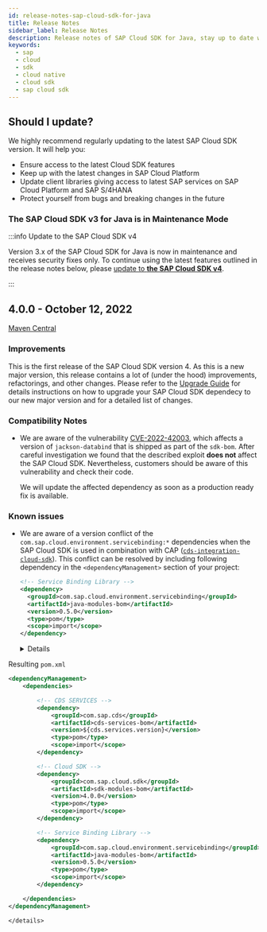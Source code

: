 ```yaml
---
id: release-notes-sap-cloud-sdk-for-java
title: Release Notes
sidebar_label: Release Notes
description: Release notes of SAP Cloud SDK for Java, stay up to date with the recent features, fixes, dependency updates and recommendedations.
keywords:
  - sap
  - cloud
  - sdk
  - cloud native
  - cloud sdk
  - sap cloud sdk
---
```


<!-- vale off -->


<div className="logo logo-java"> </div>

<MvnBadge />

## Should I update?

We highly recommend regularly updating to the latest SAP Cloud SDK version.
It will help you:

- Ensure access to the latest Cloud SDK features
- Keep up with the latest changes in SAP Cloud Platform
- Update client libraries giving access to latest SAP services on SAP Cloud Platform and SAP S/4HANA
- Protect yourself from bugs and breaking changes in the future

### The SAP Cloud SDK v3 for Java is in Maintenance Mode

:::info Update to the SAP Cloud SDK v4

Version 3.x of the SAP Cloud SDK for Java is now in maintenance and receives security fixes only.
To continue using the latest features outlined in the release notes below, please [update to **the SAP Cloud SDK v4**](/docs/java/guides/4.0-upgrade).

:::

<!-- Copy and fill
## 4.xx.x - January 1, 2022

[Maven Central](https://search.maven.org/search?q=g:com.sap.cloud.sdk*%20AND%20v:4.1.0)

### Known issues

### Compatibility Notes

### New Functionality

### Improvements

### Fixed Issues
-->

## 4.0.0 - October 12, 2022

[Maven Central](https://search.maven.org/search?q=g:com.sap.cloud.sdk*%20AND%20v:4.0.0)

### Improvements

This is the first release of the SAP Cloud SDK version 4.
As this is a new major version, this release contains a lot of (under the hood) improvements, refactorings, and other changes.
Please refer to the [Upgrade Guide](./guides/4.0-upgrade) for details instructions on how to upgrade your SAP Cloud SDK dependecy to our new major version and for a detailed list of changes.

### Compatibility Notes

- We are aware of the vulnerability [CVE-2022-42003](https://nvd.nist.gov/vuln/detail/CVE-2022-42003), which affects a version of `jackson-databind` that is shipped as part of the `sdk-bom`.
  After careful investigation we found that the described exploit **does not** affect the SAP Cloud SDK.
  Nevertheless, customers should be aware of this vulnerability and check their code.

  We will update the affected dependency as soon as a production ready fix is available.

### Known issues

- We are aware of a version conflict of the `com.sap.cloud.environment.servicebinding:*` dependencies when the SAP Cloud SDK is used in combination with CAP ([`cds-integration-cloud-sdk`](https://search.maven.org/search?q=g:com.sap.cds%20AND%20a:cds-integration-cloud-sdk)).
  This conflict can be resolved by including following dependency in the `<dependencyManagement>` section of your project:

  ```xml
  <!-- Service Binding Library -->
  <dependency>
    <groupId>com.sap.cloud.environment.servicebinding</groupId>
    <artifactId>java-modules-bom</artifactId>
    <version>0.5.0</version>
    <type>pom</type>
    <scope>import</scope>
  </dependency>
  ```

    <details>
<summary>Resulting <code>pom.xml</code></summary>

  ```xml
  <dependencyManagement>
      <dependencies>

          <!-- CDS SERVICES -->
          <dependency>
              <groupId>com.sap.cds</groupId>
              <artifactId>cds-services-bom</artifactId>
              <version>${cds.services.version}</version>
              <type>pom</type>
              <scope>import</scope>
          </dependency>

          <!-- Cloud SDK -->
          <dependency>
              <groupId>com.sap.cloud.sdk</groupId>
              <artifactId>sdk-modules-bom</artifactId>
              <version>4.0.0</version>
              <type>pom</type>
              <scope>import</scope>
          </dependency>

          <!-- Service Binding Library -->
          <dependency>
              <groupId>com.sap.cloud.environment.servicebinding</groupId>
              <artifactId>java-modules-bom</artifactId>
              <version>0.5.0</version>
              <type>pom</type>
              <scope>import</scope>
          </dependency>

      </dependencies>
  </dependencyManagement>
  ```

    </details>
